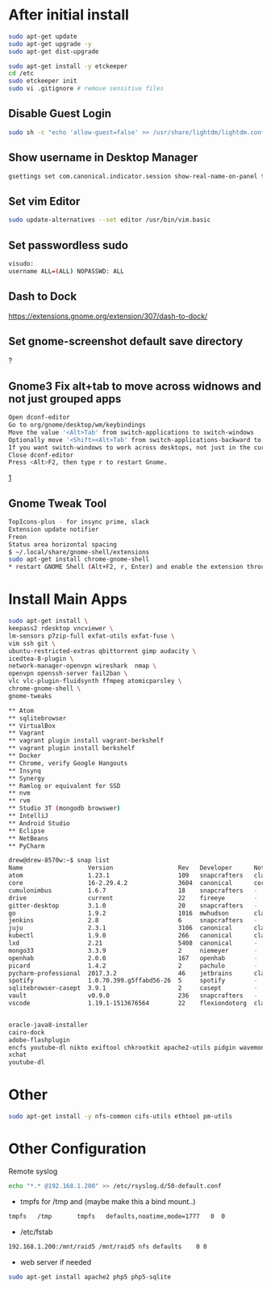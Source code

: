 
= After initial install =
<syntaxhighlight lang=bash>
sudo apt-get update
sudo apt-get upgrade -y
sudo apt-get dist-upgrade

sudo apt-get install -y etckeeper
cd /etc
sudo etckeeper init
sudo vi .gitignore # remove sensitive files
</syntaxhighlight>

==Disable Guest Login==
<syntaxhighlight lang=bash>
sudo sh -c "echo 'allow-guest=false' >> /usr/share/lightdm/lightdm.conf.d/50-ubuntu.conf"
</syntaxhighlight>

==Show username in Desktop Manager==
<syntaxhighlight lang=bash>
gsettings set com.canonical.indicator.session show-real-name-on-panel true
</syntaxhighlight>

==Set vim Editor==
<syntaxhighlight lang=bash>
sudo update-alternatives --set editor /usr/bin/vim.basic
</syntaxhighlight>

==Set passwordless sudo==
<syntaxhighlight lang=bash>
visudo:
username ALL=(ALL) NOPASSWD: ALL
</syntaxhighlight>

== Dash to Dock ==
https://extensions.gnome.org/extension/307/dash-to-dock/

==  Set gnome-screenshot default save directory ==
?
== Gnome3 Fix alt+tab to move across widnows and not just grouped apps ==
<syntaxhighlight lang=bash>
Open dconf-editor
Go to org/gnome/desktop/wm/keybindings
Move the value '<Alt>Tab' from switch-applications to switch-windows
Optionally move '<Shift><Alt>Tab' from switch-applications-backward to switch-windows-backward
If you want switch-windows to work across desktops, not just in the current desktop, you can also uncheck org/gnome/shell/window-switcher/current-workspace-only (Courtesy of @CharlBotha)
Close dconf-editor
Press <Alt>F2, then type r to restart Gnome.
</syntaxhighlight>
[https://superuser.com/questions/394376/how-to-prevent-gnome-shells-alttab-from-grouping-windows-from-similar-apps]

== Gnome Tweak Tool ==
<syntaxhighlight lang=bash>
TopIcons-plus - for insync prime, slack
Extension update notifier
Freon
Status area horizontal spacing
$ ~/.local/share/gnome-shell/extensions
sudo apt-get install chrome-gnome-shell
* restart GNOME Shell (Alt+F2, r, Enter) and enable the extension through gnome-tweak-tool.
</syntaxhighlight>

=Install Main Apps=
<syntaxhighlight lang=bash>
sudo apt-get install \
keepass2 rdesktop vncviewer \
lm-sensors p7zip-full exfat-utils exfat-fuse \
vim ssh git \
ubuntu-restricted-extras qbittorrent gimp audacity \ 
icedtea-8-plugin \
network-manager-openvpn wireshark  nmap \
openvpn openssh-server fail2ban \
vlc vlc-plugin-fluidsynth ffmpeg atomicparsley \
chrome-gnome-shell \
gnome-tweaks

** Atom
** sqlitebrowser
** VirtualBox
** Vagrant
** vagrant plugin install vagrant-berkshelf
** vagrant plugin install berkshelf
** Docker
** Chrome, verify Google Hangouts
** Insynq
** Synergy
** Ramlog or equivalent for SSD
** nvm
** rvm
** Studio 3T (mongodb browswer)
** IntelliJ
** Android Studio
** Eclipse
** NetBeans
** PyCharm

drew@drew-8570w:~$ snap list
Name                  Version                  Rev   Developer      Notes
atom                  1.23.1                   109   snapcrafters   classic
core                  16-2.29.4.2              3604  canonical      core
cumulonimbus          1.6.7                    18    snapcrafters   -
drive                 current                  22    fireeye        -
gitter-desktop        3.1.0                    20    snapcrafters   -
go                    1.9.2                    1016  mwhudson       classic
jenkins               2.8                      6     snapcrafters   -
juju                  2.3.1                    3106  canonical      classic
kubectl               1.9.0                    266   canonical      classic
lxd                   2.21                     5408  canonical      -
mongo33               3.3.9                    2     niemeyer       -
openhab               2.0.0                    167   openhab        -
picard                1.4.2                    2     pachulo        -
pycharm-professional  2017.3.2                 46    jetbrains      classic
spotify               1.0.70.399.g5ffabd56-26  5     spotify        -
sqlitebrowser-casept  3.9.1                    2     casept         -
vault                 v0.9.0                   236   snapcrafters   -
vscode                1.19.1-1513676564        22    flexiondotorg  classic


oracle-java8-installer
cairo-dock
adobe-flashplugin
encfs youtube-dl nikto exiftool chkrootkit apache2-utils pidgin wavemon xd docker.io virtualenv python2.7-examples mailutils ansible namebench python-pip (via apt)
xchat
youtube-dl
</syntaxhighlight>

= Other =
<syntaxhighlight lang=bash>
sudo apt-get install -y nfs-common cifs-utils ethtool pm-utils
</syntaxhighlight>

= Other Configuration =
Remote syslog
<syntaxhighlight lang=bash>
echo "*.* @192.168.1.200" >> /etc/rsyslog.d/50-default.conf
</syntaxhighlight>

*tmpfs for /tmp and (maybe make this a bind mount..)
<syntaxhighlight lang=bash>
tmpfs   /tmp       tmpfs   defaults,noatime,mode=1777   0  0
</syntaxhighlight>

*/etc/fstab
<syntaxhighlight lang=bash>
192.168.1.200:/mnt/raid5 /mnt/raid5	nfs	defaults	0 0
</syntaxhighlight>

*web server if needed
<syntaxhighlight lang=bash>
sudo apt-get install apache2 php5 php5-sqlite
</syntaxhighlight>